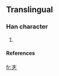 ==Translingual==

===Han character===
{{Han char|rn=|rad=乙|as=03|sn=4|four=|canj=土弓 (GN)}}

# {{defn|Han}}

====References====
{{Han ref|kx=0084.071|dkj=|dj=|hdz=|uh=340A|ud=13322|bh=|bd=}}



[[fr:㐊]]